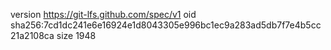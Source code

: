 version https://git-lfs.github.com/spec/v1
oid sha256:7cd1dc241e6e16924e1d8043305e996bc1ec9a283ad5db7f7e4b5cc21a2108ca
size 1948
